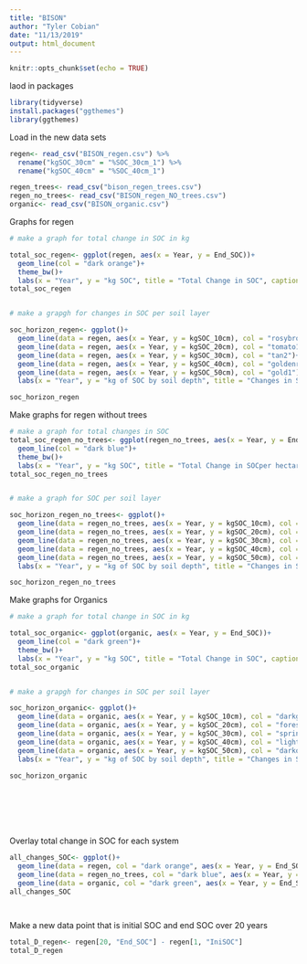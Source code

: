 ```yaml
---
title: "BISON"
author: "Tyler Cobian"
date: "11/13/2019"
output: html_document
---
```


```r
knitr::opts_chunk$set(echo = TRUE)
```
laod in packages

```r
library(tidyverse)
install.packages("ggthemes")
library(ggthemes)

```
Load in the new data sets

```r
regen<- read_csv("BISON_regen.csv") %>% 
  rename("kgSOC_30cm" = "%SOC_30cm_1") %>% 
  rename("kgSOC_40cm" = "%SOC_40cm_1")

regen_trees<- read_csv("bison_regen_trees.csv")
regen_no_trees<- read_csv("BISON_regen_NO_trees.csv")
organic<- read_csv("BISON_organic.csv")
```
Graphs for regen

```r
# make a graph for total change in SOC in kg 

total_soc_regen<- ggplot(regen, aes(x = Year, y = End_SOC))+
  geom_line(col = "dark orange")+
  theme_bw()+
  labs(x = "Year", y = "kg SOC", title = "Total Change in SOC", caption = ("Effects of regenerative organic practices in Bison grazing on soil organic carbon levels. Practices \nimplimented include: native perennial grasses, compost addition, and addition of apple trees"))
total_soc_regen


# make a grapgh for changes in SOC per soil layer

soc_horizon_regen<- ggplot()+
  geom_line(data = regen, aes(x = Year, y = kgSOC_10cm), col = "rosybrown")+
  geom_line(data = regen, aes(x = Year, y = kgSOC_20cm), col = "tomato1")+
  geom_line(data = regen, aes(x = Year, y = kgSOC_30cm), col = "tan2")+
  geom_line(data = regen, aes(x = Year, y = kgSOC_40cm), col = "goldenrod2")+
  geom_line(data = regen, aes(x = Year, y = kgSOC_50cm), col = "gold1")+
  labs(x = "Year", y = "kg of SOC by soil depth", title = "Changes in SOC per hectare throughout soil depth", caption = "Changes in soil organic carbon over time broken into depth of 0-10cm, 10-20cm, 20-30cm, 30-40cm and 40-50cm.\n Practices implimented include: native perennial gcrasses, compost application, and integration of apple trees.")

soc_horizon_regen


```
Make graphs for regen without trees

```r
# make a graph for total changes in SOC
total_soc_regen_no_trees<- ggplot(regen_no_trees, aes(x = Year, y = End_SOC))+
  geom_line(col = "dark blue")+
  theme_bw()+
  labs(x = "Year", y = "kg SOC", title = "Total Change in SOCper hectare", caption = ("Effects of regenerative organic practices in Bison grazing on soil organic carbon levels. Practices \nimplimented include: native perennial grasses and compost addition"))
total_soc_regen_no_trees


# make a graph for SOC per soil layer

soc_horizon_regen_no_trees<- ggplot()+
  geom_line(data = regen_no_trees, aes(x = Year, y = kgSOC_10cm), col = "steelblue4")+
  geom_line(data = regen_no_trees, aes(x = Year, y = kgSOC_20cm), col = "steelblue3")+
  geom_line(data = regen_no_trees, aes(x = Year, y = kgSOC_30cm), col = "lightblue3")+
  geom_line(data = regen_no_trees, aes(x = Year, y = kgSOC_40cm), col = "lightblue1")+
  geom_line(data = regen_no_trees, aes(x = Year, y = kgSOC_50cm), col = "cyan4")+
  labs(x = "Year", y = "kg of SOC by soil depth", title = "Changes in SOC per hectare throughout soil depth per hecatre", caption = "Changes in soil organic carbon over time broken into depth of 0-10cm, 10-20cm, 20-30cm, 30-40cm and 40-50cm.\n Practices implimented include: native perennial gcrasses, compost application.")

soc_horizon_regen_no_trees


```

Make graphs for Organics

```r
# make a graph for total change in SOC in kg 

total_soc_organic<- ggplot(organic, aes(x = Year, y = End_SOC))+
  geom_line(col = "dark green")+
  theme_bw()+
  labs(x = "Year", y = "kg SOC", title = "Total Change in SOC", caption = ("Effects of organic practices in Bison grazing on soil organic carbon levels"))
total_soc_organic


# make a grapgh for changes in SOC per soil layer

soc_horizon_organic<- ggplot()+
  geom_line(data = organic, aes(x = Year, y = kgSOC_10cm), col = "darkgreen")+
  geom_line(data = organic, aes(x = Year, y = kgSOC_20cm), col = "forestgreen")+
  geom_line(data = organic, aes(x = Year, y = kgSOC_30cm), col = "springgreen3")+
  geom_line(data = organic, aes(x = Year, y = kgSOC_40cm), col = "lightgreen")+
  geom_line(data = organic, aes(x = Year, y = kgSOC_50cm), col = "darkolivegreen1")+
  labs(x = "Year", y = "kg of SOC by soil depth", title = "Changes in SOC per hectare throughout soil depth", caption = "Changes in soil organic carbon over time broken into depth of 0-10cm, 10-20cm, 20-30cm, 30-40cm and 40-50cm.")

soc_horizon_organic








```

Overlay total change in SOC for each system
```r

all_changes_SOC<- ggplot()+
  geom_line(data = regen, col = "dark orange", aes(x = Year, y = End_SOC))+
  geom_line(data = regen_no_trees, col = "dark blue", aes(x = Year, y = End_SOC))+
  geom_line(data = organic, col = "dark green", aes(x = Year, y = End_SOC))
all_changes_SOC




```
Make a new data point that is initial SOC and end SOC over 20 years

```r
total_D_regen<- regen[20, "End_SOC"] - regen[1, "IniSOC"] 
total_D_regen


```













